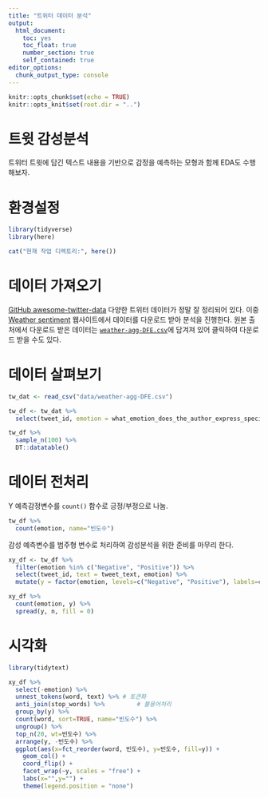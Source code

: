 ```yaml
---
title: "트위터 데이터 분석"
output: 
  html_document:
    toc: yes
    toc_float: true
    number_section: true
    self_contained: true
editor_options: 
  chunk_output_type: console
---
```


```r
knitr::opts_chunk$set(echo = TRUE)
knitr::opts_knit$set(root.dir = "..")
```

# 트윗 감성분석

트위터 트윗에 담긴 텍스트 내용을 기반으로 감정을 예측하는 모형과 함께 EDA도 수행해보자.

# 환경설정

```r
library(tidyverse)
library(here)

cat("현재 작업 디렉토리:", here())
```

# 데이터 가져오기

[GitHub awesome-twitter-data](https://github.com/shaypal5/awesome-twitter-data) 다양한 트위터 데이터가 정말 잘 정리되어 있다.
이중 [Weather sentiment](https://data.world/crowdflower/weather-sentiment#) 웹사이트에서 데이터를 다운로드 받아 분석을 진행한다. 원본 출처에서 다운로드 받은 데이터는 [`weather-agg-DFE.csv`](../data/weather-agg-DFE.csv)에 담겨져 있어 클릭하여 다운로드 받을 수도 있다.

# 데이터 살펴보기

```r
tw_dat <- read_csv("data/weather-agg-DFE.csv")

tw_df <- tw_dat %>% 
  select(tweet_id, emotion = what_emotion_does_the_author_express_specifically_about_the_weather, tweet_text, date=`_last_judgment_at`)

tw_df %>% 
  sample_n(100) %>% 
  DT::datatable()
```

# 데이터 전처리

Y 예측감정변수를 `count()` 함수로 긍정/부정으로 나눔.

```r
tw_df %>% 
  count(emotion, name="빈도수")
```

감성 예측변수를 범주형 변수로 처리하여 감성분석을 위한 준비를 마무리 한다.

```r
xy_df <- tw_df %>% 
  filter(emotion %in% c("Negative", "Positive")) %>% 
  select(tweet_id, text = tweet_text, emotion) %>% 
  mutate(y = factor(emotion, levels=c("Negative", "Positive"), labels=c("부정", "긍정")))

xy_df %>% 
  count(emotion, y) %>% 
  spread(y, n, fill = 0)
```

# 시각화

```r
library(tidytext)

xy_df %>% 
  select(-emotion) %>% 
  unnest_tokens(word, text) %>% # 토큰화
  anti_join(stop_words) %>%         # 불용어처리
  group_by(y) %>% 
  count(word, sort=TRUE, name="빈도수") %>% 
  ungroup() %>% 
  top_n(20, wt=빈도수) %>% 
  arrange(y, -빈도수) %>% 
  ggplot(aes(x=fct_reorder(word, 빈도수), y=빈도수, fill=y)) +
    geom_col() +
    coord_flip() +
    facet_wrap(~y, scales = "free") +
    labs(x="",y="") +
    theme(legend.position = "none")

```

